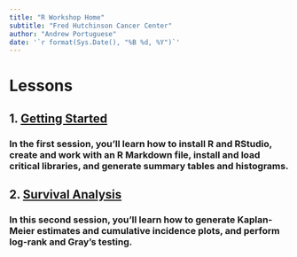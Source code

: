 ```yaml
---
title: "R Workshop Home"
subtitle: "Fred Hutchinson Cancer Center"
author: "Andrew Portuguese"
date: '`r format(Sys.Date(), "%B %d, %Y")`'
---
```


# Lessons

## 1. <a href="Getting-Started.html">Getting Started</a>

### In the first session, you'll learn how to install R and RStudio, create and work with an R Markdown file, install and load critical libraries, and generate summary tables and histograms. 

## 2. <a href="Survival-Analysis.html">Survival Analysis</a>

### In this second session, you'll learn how to generate Kaplan-Meier estimates and cumulative incidence plots, and perform log-rank and Gray's testing.